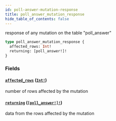 ```yaml
---
id: poll-answer-mutation-response
title: poll_answer_mutation_response
hide_table_of_contents: false
---
```


response of any mutation on the table "poll_answer"

```graphql
type poll_answer_mutation_response {
  affected_rows: Int!
  returning: [poll_answer!]!
}
```

### Fields

#### [`affected_rows`](#) ([`Int!`](../scalars/int))

number of rows affected by the mutation

#### [`returning`](#) ([`[poll_answer!]!`](../objects/poll-answer))

data from the rows affected by the mutation
